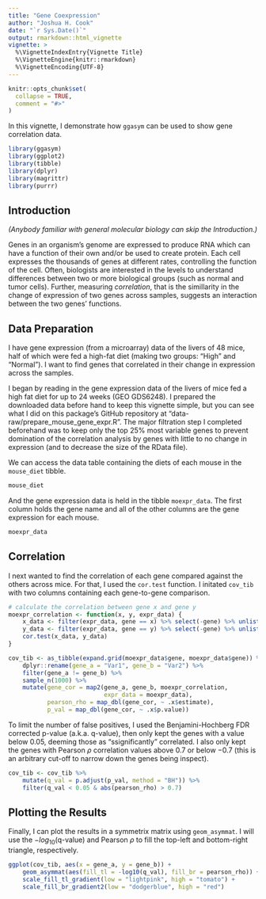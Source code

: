```yaml
---
title: "Gene Coexpression"
author: "Joshua H. Cook"
date: "`r Sys.Date()`"
output: rmarkdown::html_vignette
vignette: >
  %\VignetteIndexEntry{Vignette Title}
  %\VignetteEngine{knitr::rmarkdown}
  %\VignetteEncoding{UTF-8}
---
```


```r
knitr::opts_chunk$set(
  collapse = TRUE,
  comment = "#>"
)
```

In this vignette, I demonstrate how `ggasym` can be used to show gene correlation data.

```r
library(ggasym)
library(ggplot2)
library(tibble)
library(dplyr)
library(magrittr)
library(purrr)
```


## Introduction

*(Anybody familiar with general molecular biology can skip the Introduction.)*

Genes in an organism's genome are expressed to produce RNA which can have a function of their own and/or be used to create protein. Each cell expresses the thousands of genes at different rates, controlling the function of the cell. Often, biologists are interested in the levels to understand differences between two or more biological groups (such as normal and tumor cells). Further, measuring *correlation*, that is the simillarity in the change of expression of two genes across samples, suggests an interaction between the two genes' functions.

## Data Preparation

I have gene expression (from a microarray) data of the livers of 48 mice, half of which were fed a high-fat diet (making two groups: "High" and "Normal"). I want to find genes that correlated in their change in expression across the samples.

I began by reading in the gene expression data of the livers of mice fed a high fat diet for up to 24 weeks (GEO GDS6248). I prepared the downloaded data before hand to keep this vignette simple, but you can see what I did on this package's GitHub repository at "data-raw/prepare_mouse_gene_expr.R". The major filtration step I completed beforehand was to keep only the top 25% most variable genes to prevent domination of the correlation analysis by genes with little to no change in expression (and to decrease the size of the RData file). 

We can access the data table containing the diets of each mouse in the `mouse_diet` tibble.

```r
mouse_diet
```

And the gene expression data is held in the tibble `moexpr_data`. The first column holds the gene name and all of the other columns are the gene expression for each mouse.

```r
moexpr_data
```

## Correlation

I next wanted to find the correlation of each gene compared against the others across mice. For that, I used the `cor.test` function. I initated `cov_tib` with two columns containing each gene-to-gene comparison.

```r
# calculate the correlation between gene x and gene y
moexpr_correlation <- function(x, y, expr_data) {
    x_data <- filter(expr_data, gene == x) %>% select(-gene) %>% unlist()
    y_data <- filter(expr_data, gene == y) %>% select(-gene) %>% unlist()
    cor.test(x_data, y_data)
}

cov_tib <- as_tibble(expand.grid(moexpr_data$gene, moexpr_data$gene)) %>%
    dplyr::rename(gene_a = "Var1", gene_b = "Var2") %>%
    filter(gene_a != gene_b) %>%
    sample_n(1000) %>%
    mutate(gene_cor = map2(gene_a, gene_b, moexpr_correlation,
                           expr_data = moexpr_data),
           pearson_rho = map_dbl(gene_cor, ~ .x$estimate),
           p_val = map_dbl(gene_cor, ~ .x$p.value))
```

To limit the number of false positives, I used the Benjamini-Hochberg FDR corrected p-value (a.k.a. q-value), then only kept the genes with a value below $0.05$, deeming those as "ssignificantly" correlated. I also only kept the genes with Pearson $\rho$ correlation values above $0.7$ or below $-0.7$ (this is an arbitrary cut-off to narrow down the genes being inspect).

```r
cov_tib <- cov_tib %>%
    mutate(q_val = p.adjust(p_val, method = "BH")) %>%
    filter(q_val < 0.05 & abs(pearson_rho) > 0.7)
```

## Plotting the Results

Finally, I can plot the results in a symmetrix matrix using `geom_asymmat`. I will use the $-log_{10}(\text{q-value})$ and Pearson $\rho$ to fill the top-left and bottom-right triangle, respectively.

```r
ggplot(cov_tib, aes(x = gene_a, y = gene_b)) +
    geom_asymmat(aes(fill_tl = -log10(q_val), fill_br = pearson_rho)) +
    scale_fill_tl_gradient(low = "lightpink", high = "tomato") +
    scale_fill_br_gradient2(low = "dodgerblue", high = "red")
```

